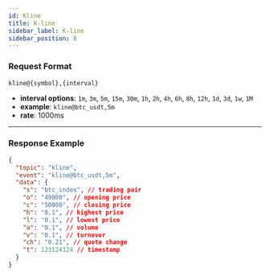 ```yaml
---
id: Kline
title: K-line
sidebar_label: K-line
sidebar_position: 8
---
```


### Request Format

```
kline@{symbol},{interval}
```

- **interval options**: `1m`, `3m`, `5m`, `15m`, `30m`, `1h`, `2h`, `4h`, `6h`, `8h`, `12h`, `1d`, `3d`, `1w`, `1M`
- **example**: `kline@btc_usdt,5m`
- **rate**: 1000ms

---

### Response Example

```json title="Response"
{
  "topic": "kline",
  "event": "kline@btc_usdt,5m",
  "data": {
    "s": "btc_index", // trading pair
    "o": "49000", // opening price
    "c": "50000", // closing price
    "h": "0.1", // highest price
    "l": "0.1", // lowest price
    "a": "0.1", // volume
    "v": "0.1", // turnover
    "ch": "0.21", // quote change
    "t": 123124124 // timestamp
  }
}
```
